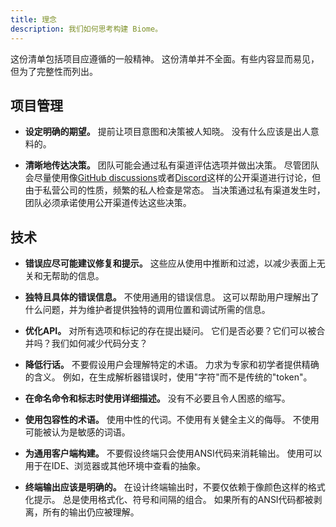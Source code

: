 ```yaml
---
title: 理念
description: 我们如何思考构建 Biome。
---
```


这份清单包括项目应遵循的一般精神。
这份清单并不全面。有些内容显而易见，但为了完整性而列出。

## 项目管理

- **设定明确的期望。** 提前让项目意图和决策被人知晓。
  没有什么应该是出人意料的。

- **清晰地传达决策。** 团队可能会通过私有渠道评估选项并做出决策。
  尽管团队会尽量使用像[GitHub discussions](https://github.com/biomejs/biome/discussions)或者[Discord](https://biomejs.dev/chat)这样的公开渠道进行讨论，但由于私营公司的性质，频繁的私人检查是常态。
  当决策通过私有渠道发生时，团队必须承诺使用公开渠道传达这些决策。

## 技术

- **错误应尽可能建议修复和提示。** 这些应从使用中推断和过滤，以减少表面上无关和无帮助的信息。

- **独特且具体的错误信息。** 不使用通用的错误信息。
  这可以帮助用户理解出了什么问题，并为维护者提供独特的调用位置和调试所需的信息。

- **优化API。** 对所有选项和标记的存在提出疑问。
  它们是否必要？它们可以被合并吗？我们如何减少代码分支？

- **降低行话。** 不要假设用户会理解特定的术语。
  力求为专家和初学者提供精确的含义。
  例如，在生成解析器错误时，使用"字符"而不是传统的"token"。

- **在命名命令和标志时使用详细描述。** 没有不必要且令人困惑的缩写。

- **使用包容性的术语。** 使用中性的代词。不使用有关健全主义的侮辱。
  不使用可能被认为是敏感的词语。

- **为通用客户端构建。** 不要假设终端只会使用ANSI代码来消耗输出。
  使用可以用于在IDE、浏览器或其他环境中查看的抽象。

- **终端输出应该是明确的。** 在设计终端输出时，不要仅依赖于像颜色这样的格式化提示。
  总是使用格式化、符号和间隔的组合。
  如果所有的ANSI代码都被剥离，所有的输出仍应被理解。
